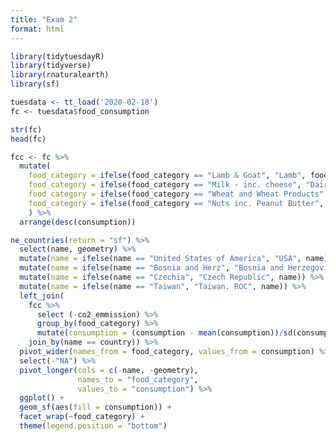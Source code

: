 ```yaml
---
title: "Exam 2"
format: html
---
```


```r
library(tidytuesdayR)
library(tidyverse)
library(rnaturalearth)
library(sf)

tuesdata <- tt_load('2020-02-18')
fc <- tuesdata$food_consumption
```

```r
str(fc)
head(fc)
```

```r
fcc <- fc %>% 
  mutate(
    food_category = ifelse(food_category == "Lamb & Goat", "Lamb", food_category),
    food_category = ifelse(food_category == "Milk - inc. cheese", "Dairy", food_category),
    food_category = ifelse(food_category == "Wheat and Wheat Products", "Wheat", food_category),
    food_category = ifelse(food_category == "Nuts inc. Peanut Butter", "Nuts", food_category),
    ) %>% 
  arrange(desc(consumption))
```

```r
ne_countries(return = "sf") %>% 
  select(name, geometry) %>% 
  mutate(name = ifelse(name == "United States of America", "USA", name)) %>%
  mutate(name = ifelse(name == "Bosnia and Herz", "Bosnia and Herzegovina", name)) %>% 
  mutate(name = ifelse(name == "Czechia", "Czech Republic", name)) %>% 
  mutate(name = ifelse(name == "Taiwan", "Taiwan. ROC", name)) %>% 
  left_join(
    fcc %>% 
      select (-co2_emmission) %>% 
      group_by(food_category) %>% 
      mutate(consumption = (consumption - mean(consumption))/sd(consumption)),
    join_by(name == country)) %>% 
  pivot_wider(names_from = food_category, values_from = consumption) %>% 
  select(-"NA") %>% 
  pivot_longer(cols = c(-name, -geometry),
               names_to = "food_category",
               values_to = "consumption") %>% 
  ggplot() +
  geom_sf(aes(fill = consumption)) +
  facet_wrap(~food_category) +
  theme(legend.position = "bottom")
```
